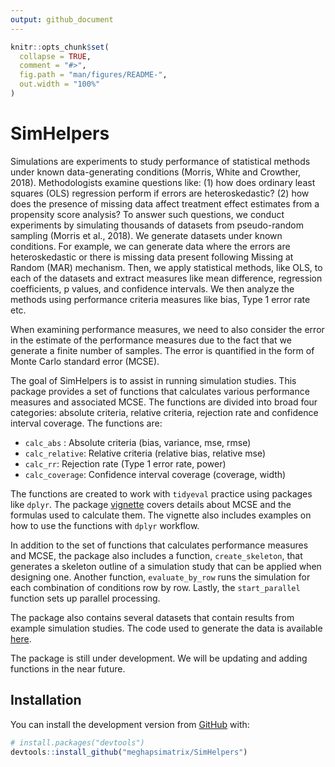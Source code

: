 ```yaml
---
output: github_document
---
```


<!-- README.md is generated from README.Rmd. Please edit that file -->

```r
knitr::opts_chunk$set(
  collapse = TRUE,
  comment = "#>",
  fig.path = "man/figures/README-",
  out.width = "100%"
)
```

# SimHelpers

<!-- badges: start -->
<!-- badges: end -->

Simulations are experiments to study performance of statistical methods under known data-generating conditions (Morris, White and Crowther, 2018). Methodologists examine questions like: (1) how does ordinary least squares (OLS) regression perform if errors are heteroskedastic? (2) how does the presence of missing data affect treatment effect estimates from a propensity score analysis? To answer such questions, we conduct experiments by simulating thousands of datasets from pseudo-random sampling (Morris et al., 2018). We generate datasets under known conditions. For example, we can generate data where the errors are heteroskedastic or there is missing data present following Missing at Random (MAR) mechanism. Then, we apply statistical methods, like OLS, to each of the datasets and extract measures like mean difference, regression coefficients, p values, and confidence intervals. We then analyze the methods using performance criteria measures like bias, Type 1 error rate etc. 

When examining performance measures, we need to also consider the error in the estimate of the performance measures due to the fact that we generate a finite number of samples. The error is quantified in the form of Monte Carlo standard error (MCSE). 

The goal of SimHelpers is to assist in running simulation studies. This package provides a set of functions that calculates various performance measures and associated MCSE. The functions are divided into broad four categories: absolute criteria, relative criteria, rejection rate and confidence interval coverage. The functions are:

- `calc_abs` : Absolute criteria (bias, variance, mse, rmse)
- `calc_relative`: Relative criteria (relative bias, relative mse)
- `calc_rr`: Rejection rate (Type 1 error rate, power)
- `calc_coverage`: Confidence interval coverage (coverage, width)

The functions are created to work with `tidyeval` practice using packages like `dplyr`. The package [vignette](https://github.com/meghapsimatrix/SimHelpers/blob/master/vignettes/MCSE.Rmd) covers details about MCSE and the formulas used to calculate them. The vignette also includes examples on how to use the functions with `dplyr` workflow. 

In addition to the set of functions that calculates performance measures and MCSE, the package also includes a function, `create_skeleton`, that generates a skeleton outline of a simulation study that can be applied when designing one. Another function, `evaluate_by_row` runs the simulation for each combination of conditions row by row. Lastly, the `start_parallel` function sets up parallel processing. 

The package also contains several datasets that contain results from example simulation studies. The code used to generate the data is available [here](https://github.com/meghapsimatrix/SimHelpers/tree/master/data-raw).

The package is still under development. We will be updating and adding functions in the near future. 

## Installation

You can install the development version from [GitHub](https://github.com/) with:

``` r
# install.packages("devtools")
devtools::install_github("meghapsimatrix/SimHelpers")
```
